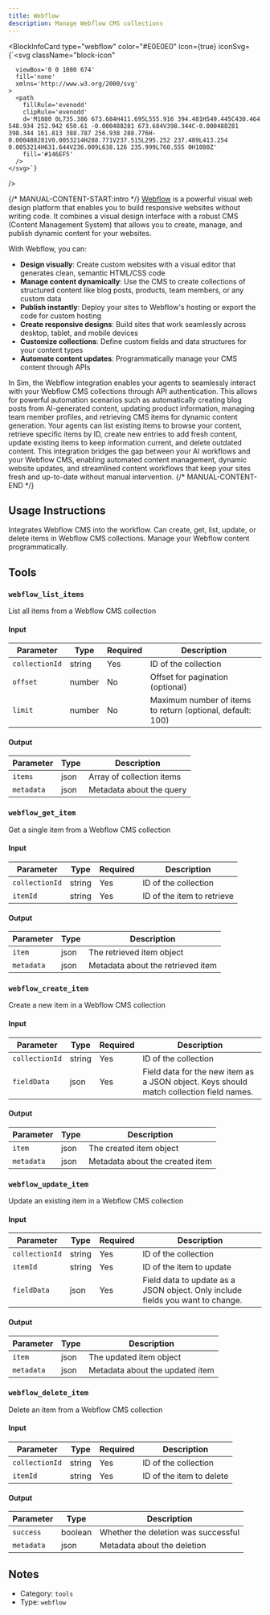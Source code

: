 ```yaml
---
title: Webflow
description: Manage Webflow CMS collections
---
```



<BlockInfoCard 
  type="webflow"
  color="#E0E0E0"
  icon={true}
  iconSvg={`<svg className="block-icon"
      
      
      
      viewBox='0 0 1080 674'
      fill='none'
      xmlns='http://www.w3.org/2000/svg'
    >
      <path
        fillRule='evenodd'
        clipRule='evenodd'
        d='M1080 0L735.386 673.684H411.695L555.916 394.481H549.445C430.464 548.934 252.942 650.61 -0.000488281 673.684V398.344C-0.000488281 398.344 161.813 388.787 256.938 288.776H-0.000488281V0.0053214H288.771V237.515L295.252 237.489L413.254 0.0053214H631.644V236.009L638.126 235.999L760.555 0H1080Z'
        fill='#146EF5'
      />
    </svg>`}
/>

{/* MANUAL-CONTENT-START:intro */}
[Webflow](https://webflow.com/) is a powerful visual web design platform that enables you to build responsive websites without writing code. It combines a visual design interface with a robust CMS (Content Management System) that allows you to create, manage, and publish dynamic content for your websites.

With Webflow, you can:

- **Design visually**: Create custom websites with a visual editor that generates clean, semantic HTML/CSS code
- **Manage content dynamically**: Use the CMS to create collections of structured content like blog posts, products, team members, or any custom data
- **Publish instantly**: Deploy your sites to Webflow's hosting or export the code for custom hosting
- **Create responsive designs**: Build sites that work seamlessly across desktop, tablet, and mobile devices
- **Customize collections**: Define custom fields and data structures for your content types
- **Automate content updates**: Programmatically manage your CMS content through APIs

In Sim, the Webflow integration enables your agents to seamlessly interact with your Webflow CMS collections through API authentication. This allows for powerful automation scenarios such as automatically creating blog posts from AI-generated content, updating product information, managing team member profiles, and retrieving CMS items for dynamic content generation. Your agents can list existing items to browse your content, retrieve specific items by ID, create new entries to add fresh content, update existing items to keep information current, and delete outdated content. This integration bridges the gap between your AI workflows and your Webflow CMS, enabling automated content management, dynamic website updates, and streamlined content workflows that keep your sites fresh and up-to-date without manual intervention.
{/* MANUAL-CONTENT-END */}


## Usage Instructions

Integrates Webflow CMS into the workflow. Can create, get, list, update, or delete items in Webflow CMS collections. Manage your Webflow content programmatically.



## Tools

### `webflow_list_items`

List all items from a Webflow CMS collection

#### Input

| Parameter | Type | Required | Description |
| --------- | ---- | -------- | ----------- |
| `collectionId` | string | Yes | ID of the collection |
| `offset` | number | No | Offset for pagination \(optional\) |
| `limit` | number | No | Maximum number of items to return \(optional, default: 100\) |

#### Output

| Parameter | Type | Description |
| --------- | ---- | ----------- |
| `items` | json | Array of collection items |
| `metadata` | json | Metadata about the query |

### `webflow_get_item`

Get a single item from a Webflow CMS collection

#### Input

| Parameter | Type | Required | Description |
| --------- | ---- | -------- | ----------- |
| `collectionId` | string | Yes | ID of the collection |
| `itemId` | string | Yes | ID of the item to retrieve |

#### Output

| Parameter | Type | Description |
| --------- | ---- | ----------- |
| `item` | json | The retrieved item object |
| `metadata` | json | Metadata about the retrieved item |

### `webflow_create_item`

Create a new item in a Webflow CMS collection

#### Input

| Parameter | Type | Required | Description |
| --------- | ---- | -------- | ----------- |
| `collectionId` | string | Yes | ID of the collection |
| `fieldData` | json | Yes | Field data for the new item as a JSON object. Keys should match collection field names. |

#### Output

| Parameter | Type | Description |
| --------- | ---- | ----------- |
| `item` | json | The created item object |
| `metadata` | json | Metadata about the created item |

### `webflow_update_item`

Update an existing item in a Webflow CMS collection

#### Input

| Parameter | Type | Required | Description |
| --------- | ---- | -------- | ----------- |
| `collectionId` | string | Yes | ID of the collection |
| `itemId` | string | Yes | ID of the item to update |
| `fieldData` | json | Yes | Field data to update as a JSON object. Only include fields you want to change. |

#### Output

| Parameter | Type | Description |
| --------- | ---- | ----------- |
| `item` | json | The updated item object |
| `metadata` | json | Metadata about the updated item |

### `webflow_delete_item`

Delete an item from a Webflow CMS collection

#### Input

| Parameter | Type | Required | Description |
| --------- | ---- | -------- | ----------- |
| `collectionId` | string | Yes | ID of the collection |
| `itemId` | string | Yes | ID of the item to delete |

#### Output

| Parameter | Type | Description |
| --------- | ---- | ----------- |
| `success` | boolean | Whether the deletion was successful |
| `metadata` | json | Metadata about the deletion |



## Notes

- Category: `tools`
- Type: `webflow`
